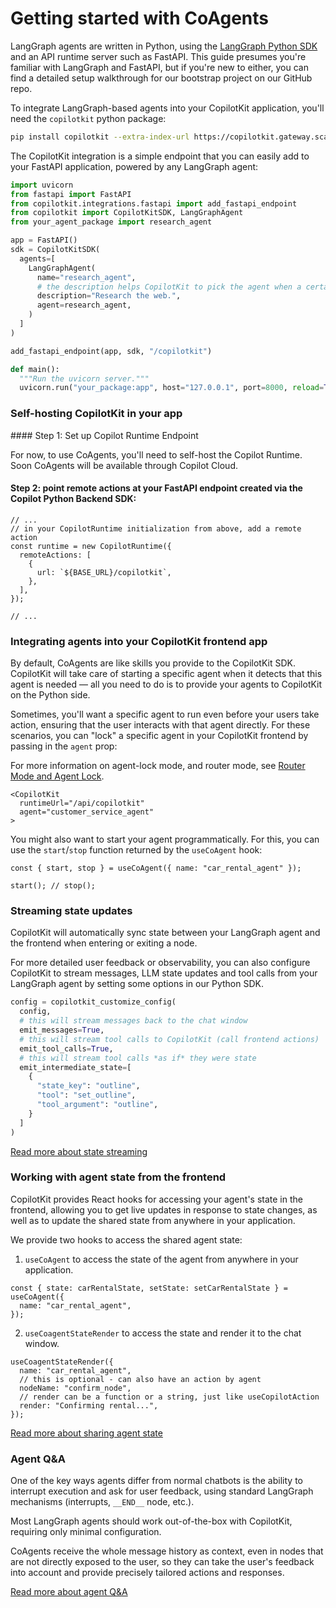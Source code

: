 
# Getting started with CoAgents

LangGraph agents are written in Python, using the [LangGraph Python SDK](https://langchain-ai.github.io/langgraph/) and an API runtime server such as FastAPI. This guide presumes you're familiar with LangGraph and FastAPI, but if you're new to either, you can find a detailed setup walkthrough for our bootstrap project on our GitHub repo.

To integrate LangGraph-based agents into your CopilotKit application, you'll need the `copilotkit` python package:

```bash
pip install copilotkit --extra-index-url https://copilotkit.gateway.scarf.sh/simple/
```

The CopilotKit integration is a simple endpoint that you can easily add to your FastAPI application, powered by any LangGraph agent:

```python
import uvicorn
from fastapi import FastAPI
from copilotkit.integrations.fastapi import add_fastapi_endpoint
from copilotkit import CopilotKitSDK, LangGraphAgent
from your_agent_package import research_agent

app = FastAPI()
sdk = CopilotKitSDK(
  agents=[
    LangGraphAgent(
      name="research_agent",
      # the description helps CopilotKit to pick the agent when a certain skill is needed, i.e. researching
      description="Research the web.",
      agent=research_agent,
    )
  ]
)

add_fastapi_endpoint(app, sdk, "/copilotkit")

def main():
  """Run the uvicorn server."""
  uvicorn.run("your_package:app", host="127.0.0.1", port=8000, reload=True)
```

### Self-hosting CopilotKit in your app

<Steps>
#### Step 1: Set up Copilot Runtime Endpoint

For now, to use CoAgents, you'll need to self-host the Copilot Runtime.
Soon CoAgents will be available through Copilot Cloud.

<SelfHostingCopilotRuntimeCreateEndpoint />

#### Step 2: point remote actions at your FastAPI endpoint created via the Copilot Python Backend SDK:

```tsx filename="demo.py" showLineNumbers {4,5,6,7}
// ...
// in your CopilotRuntime initialization from above, add a remote action
const runtime = new CopilotRuntime({
  remoteActions: [
    {
      url: `${BASE_URL}/copilotkit`,
    },
  ],
});

// ...
```

</Steps>

### Integrating agents into your CopilotKit frontend app

By default, CoAgents are like skills you provide to the CopilotKit SDK. CopilotKit will take care of starting a specific agent when it detects that this agent is needed — all you need to do is to provide your agents to CopilotKit on the Python side.

Sometimes, you'll want a specific agent to run even before your users take action, ensuring that the user interacts with that agent directly. For these scenarios, you can "lock" a specific agent in your CopilotKit frontend by passing in the `agent` prop:

For more information on agent-lock mode, and router mode, see [Router Mode and Agent Lock](/coagents/advanced-usage/router-mode-agent-lock).

```tsx
<CopilotKit
  runtimeUrl="/api/copilotkit"
  agent="customer_service_agent"
>
```

You might also want to start your agent programmatically. For this, you can use the `start`/`stop` function returned by the `useCoAgent` hook:

```tsx
const { start, stop } = useCoAgent({ name: "car_rental_agent" });

start(); // stop();
```

### Streaming state updates

CopilotKit will automatically sync state between your LangGraph agent and the frontend when entering or exiting a node.

For more detailed user feedback or observability, you can also configure CopilotKit to stream messages, LLM state updates and tool calls from your LangGraph agent by setting some options in our Python SDK.

```python
config = copilotkit_customize_config(
  config,
  # this will stream messages back to the chat window
  emit_messages=True,
  # this will stream tool calls to CopilotKit (call frontend actions)
  emit_tool_calls=True,
  # this will stream tool calls *as if* they were state
  emit_intermediate_state=[
    {
      "state_key": "outline",
      "tool": "set_outline",
      "tool_argument": "outline",
    }
  ]
)
```

[Read more about state streaming](/coagents/feature-state-streaming)

### Working with agent state from the frontend

CopilotKit provides React hooks for accessing your agent's state in the frontend, allowing you to get live updates in response to state changes, as well as to update the shared state from anywhere in your application.

We provide two hooks to access the shared agent state:

1. `useCoAgent` to access the state of the agent from anywhere in your application.

```tsx
const { state: carRentalState, setState: setCarRentalState } = useCoAgent({
  name: "car_rental_agent",
});
```

2. `useCoagentStateRender` to access the state and render it to the chat window.

```tsx
useCoagentStateRender({
  name: "car_rental_agent",
  // this is optional - can also have an action by agent
  nodeName: "confirm_node",
  // render can be a function or a string, just like useCopilotAction
  render: "Confirming rental...",
});
```

[Read more about sharing agent state](/coagents/feature-shared-state)

### Agent Q&A

One of the key ways agents differ from normal chatbots is the ability to interrupt execution and ask for user feedback, using standard LangGraph mechanisms (interrupts, `__END__` node, etc.).

Most LangGraph agents should work out-of-the-box with CopilotKit, requiring only minimal configuration.

CoAgents receive the whole message history as context, even in nodes that are not directly exposed to the user, so they can take the user's feedback into account and provide precisely tailored actions and responses.

[Read more about agent Q&A](/coagents/feature-agent-qna)

<CoAgentsEnterpriseCTA />
